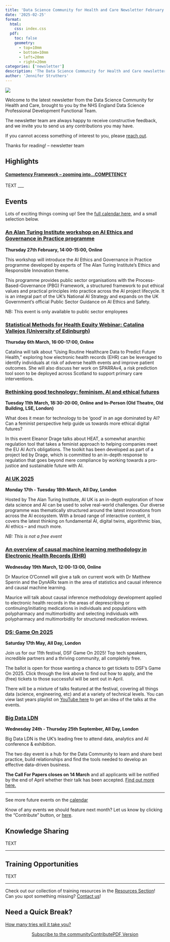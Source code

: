 ```yaml
---
title: 'Data Science Community for Health and Care Newsletter February 2025'
date: '2025-02-25'
format:
  html:
    css: index.css
  pdf:
    toc: false
    geometry: 
      - top=10mm
      - bottom=10mm
      - left=20mm
      - right=20mm
categories: ['newsletter']
description: 'The Data Science Community for Health and Care newsletter for February 2025'
author: 'Jennifer Struthers'
---
```


![](../../images/banner_feb.png)

Welcome to the latest newsletter from the Data Science Community for Health and Care, brought to you by the NHS England Data Science Professional Development Functional Team. 

The newsletter team are always happy to receive constructive feedback, and we invite you to send us any contributions you may have. 

If you cannot access something of interest to you, please [reach out](https://github.com/nhsengland/datascience-pd-newsletter/issues/new){target="_blank"}. 

Thanks for reading! – newsletter team 

<div class="section-heading">
# Highlights
</div>

#### <u>**Competency Framework** – zooming into...COMPETENCY</u> 

TEXT
___


<div class="section-heading">
# Events
</div>
Lots of exciting things coming up! See the [full calendar here](https://future.nhs.uk/DataAnalytics/view?objectID=861745){target="_blank"}, and a small selection below.

### [An Alan Turing Institute workshop on AI Ethics and Governance in Practice programme](https://www.tickettailor.com/events/publicsectoruk/1564159/r/nhs){target="_blank"}
**Thursday 27th February, 14:00-15:00, Online**

This workshop will introduce the AI Ethics and Governance in Practice programme developed by experts of The Alan Turing Institute’s Ethics and Responsible Innovation theme. 

This programme provides public sector organisations with the Process-Based-Governance (PBG) Framework, a structured framework to put ethical values and practical principles into practice across the AI project lifecycle. It is an integral part of the UK’s National AI Strategy and expands on the UK Government’s official Public Sector Guidance on AI Ethics and Safety.


NB: This event is only available to public sector employees

### [Statistical Methods for Health Equity Webinar: Catalina Vallejos (University of Edinburgh)](https://www.datascienceforhealthequity.com/event-details/statistical-methods-for-health-equity-webinar-catalina-vallejos-university-of-edinburgh){target="_blank"}
**Thursday 6th March, 16:00-17:00, Online**

Catalina will talk about "Using Routine Healthcare Data to Predict Future Health," exploring how electronic health records (EHR) can be leveraged to identify individuals at risk of adverse health events and improve patient outcomes. She will also discuss her work on SPARRAv4, a risk prediction tool soon to be deployed across Scotland to support primary care interventions.


### [Rethinking good technology: feminism, AI and ethical futures](https://www.lse.ac.uk/Events/2025/03/202503111830/feminism-AI-and-ethical-futures){target="_blank"}
**Tuesday 11th March, 18:30-20:00, Online and In-Person (Old Theatre, Old Building, LSE, London)**

What does it mean for technology to be ‘good’ in an age dominated by AI? Can a feminist perspective help guide us towards more ethical digital futures? 

In this event Eleanor Drage talks about HEAT, a somewhat anarchic regulation tool that takes a feminist approach to helping companies meet the EU AI Act’s obligations. The toolkit has been developed as part of a project led by Drage, which is committed to an in-depth response to regulation that goes beyond mere compliance by working towards a pro-justice and sustainable future with AI. 


### [AI UK 2025](https://www.turing.ac.uk/events/ai-uk-2025){target="_blank"}
**Monday 17th - Tuesday 18th March, All Day, London**

Hosted by The Alan Turing Institute, AI UK is an in-depth exploration of how data science and AI can be used to solve real-world challenges. Our diverse programme was thematically structured around the latest innovations from across the AI ecosystem. With a broad range of interactive content, it covers the latest thinking on fundamental AI, digital twins, algorithmic bias, AI ethics – and much more.

*NB: This is not a free event*

### [An overview of causal machine learning methodology in Electronic Health Records (EHR)](https://www.turing.ac.uk/events/overview-causal-machine-learning-methodology-electronic-health-records-ehr){target="_blank"}
**Wednesday 19th March, 12:00-13:00, Online**

Dr Maurice O’Connell will give a talk on current work with Dr Matthew Sperrin and the DynAIRx team in the area of statistics and causal inference and causal machine learning. 

Maurice will talk about causal inference methodology development applied to electronic health records in the areas of deprescribing or continuing/initiating medications in individuals and populations with polypharmacy and multimorbidity and selecting individuals with polypharmacy and multimorbidity for structured medication reviews. 


### [DS: Game On 2025](https://datasciencefestival.com/event/dsf-game-on-2025/){target="_blank"}
**Saturday 17th May, All Day, London**

Join us for our 11th festival, DSF Game On 2025! Top tech speakers, incredible partners and a thriving community, all completely free. 

The ballot is open for those wanting a chance to get tickets to DSF's Game On 2025. Click through the link above to find out how to apply, and the (free) tickets to those successful will be sent out in April.

There will be a mixture of talks featured at the festival, covering all things data (science, engineering, etc) and at a variety of technical levels. You can view last years playlist on [YouTube here](https://www.youtube.com/playlist?list=PLwzX3WM0AfxopbhVhGCA373Xk-7wNhLfq){target="_blank"} to get an idea of the talks at the events.


### [Big Data LDN](https://www.bigdataldn.com/en-gb.html){target="_blank"}
**Wednesday 24th - Thursday 25th September, All Day, London**

Big Data LDN is the UK’s leading free to attend data, analytics and AI conference & exhibition.

The two day event is a hub for the Data Community to learn and share best practice, build relationships and find the tools needed to develop an effective data-driven business.

**The Call For Papers closes on 14 March** and all applicants will be notified by the end of April whether their talk has been accepted. [Find out more here.](https://www.bigdataldn.com/en-gb/blog/event-news/call-for-papers-2025.html){target="_blank"}

___

See more future events on the [calendar](https://future.nhs.uk/DataAnalytics/view?objectID=861745){target="_blank"}

Know of any events we should feature next month? Let us know by clicking the "Contribute" button, or [here](https://github.com/nhsengland/datascience-pd-newsletter/issues/new?assignees=&labels=&projects=&template=suggest-some-newsletter-content-.md&title=){target="_blank"}.

<div class="section-heading">
# Knowledge Sharing
</div>

TEXT

___


<div class="section-heading">
# Training Opportunities
</div>

TEXT

___

Check out our collection of training resources in the [Resources Section](https://future.nhs.uk/DataAnalytics/view?objectID=861745){target="_blank"}! Can you spot something missing? [Contact us](mailto:datascience@nhs.net)!

<div class="section-heading">
# Need a Quick Break?
</div>

[How many tries will it take you?](https://mywordle.strivemath.com/?word=wfidj){target="_blank"}



<div style="text-align: center;">

[Subscribe to the community](https://forms.office.com/pages/responsepage.aspx?id=slTDN7CF9UeyIge0jXdO48pr_29hyJFKpCZ7SYYvjeFUNUVPMUk0STlDRlJMNklIWEI3V0NZVTZXVS4u&route=shorturl){.btn-action-primary .btn-action .btn .btn-success .btn-lg role="button"}[Contribute](https://github.com/nhsengland/datascience-pd-newsletter/issues/new?assignees=&labels=&projects=&template=suggest-some-newsletter-content-.md&title=){.btn-action-primary .btn-action .btn .btn-info .btn-lg role="button" target="_blank"}[PDF Version](./newsletter.pdf){.btn-action-primary .btn-action .btn .btn-info .btn-lg role="button" target="_blank"}
</div>

